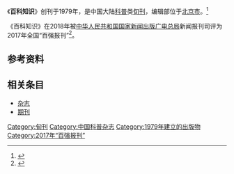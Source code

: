 {{not|百科全书}}
{{Infobox magazine
| title = 百科知识 
| image_file = 
| image_size = 
| image_caption =
| editor = 
| editor_title =  
| staff_writer =  
| founder =  
| frequency = 旬刊
| circulation = 
| category = 科普
| company = 
| 出版者= 中国大百科全书出版社（主办单位）
| firstdate = [[1979年|1979年]]
| 创刊地区= [[中国大陆|中国大陆]]
| 总部所在地   =[[北京市|北京市]]
| language = [[中文|中文]]
| website = 
| issn = 1002-9567
| CN   = 11-1059/Z
}}
《'''百科知识'''》创刊于1979年，是中国大陆[[科普|科普]]类[[杂志#出版|旬刊]]，编辑部位于[[北京市|北京市]]。<ref name="知网1">{{Cite web|title=百科知识|url=https://navi.cnki.net/knavi/JournalDetail?pcode=CJFD&pykm=BKZS|accessdate=2021-02-02|work=navi.cnki.net|publisher=[[中国知网|中国知网]]}}</ref>

《百科知识》在2018年被[[中华人民共和国国家新闻出版广电总局|中华人民共和国国家新闻出版广电总局]]新闻报刊司评为2017年全国“百强报刊”<ref>{{Cite web|title=2017年全国“百强报刊”推荐名单开始公示|url=http://www.ce.cn/culture/gd/201801/16/t20180116_27756145.shtml|accessdate=2021-02-10|author=赵新乐（中国新闻出版广电报）|date=2018-01-16|format=|work=www.ce.cn|publisher=[[中国经济网|中国经济网]]|language=|archive-date=2020-11-05|archive-url=https://web.archive.org/web/20201105014543/http://www.ce.cn/culture/gd/201801/16/t20180116_27756145.shtml|dead-url=no}}</ref>。
== 参考资料 ==
{{reflist|2}}

== 相关条目 ==

* [[杂志|杂志]]
* [[期刊|期刊]]

{{pub-stub}}
{{全国百强报刊|2017}}

[[Category:旬刊|Category:旬刊]]
[[Category:中国科普杂志|Category:中国科普杂志]]
[[Category:1979年建立的出版物|Category:1979年建立的出版物]]
[[Category:2017年“百强报刊”|Category:2017年“百强报刊”]]